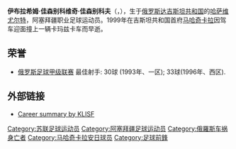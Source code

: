 {{Football player infobox
| playername= 伊布拉希姆·佳森别科夫
| fullname = 伊布拉希姆·佳森别科维奇·佳森别科夫
| nickname = 
| image = 
| dateofbirth = {{birth date|1969|10|25}} 
| cityofbirth = [[哈萨维尤尔特|哈萨维尤尔特]]
| countryofbirth = [[俄罗斯苏维埃联邦社会主义共和国|苏联]]
| dateofdeath = {{death date and age|1999|7|3|1969|10|25}}
| cityofdeath = [[马哈奇卡拉|马哈奇卡拉]]
| countryofdeath = [[俄罗斯|俄罗斯]]
| height = {{height|m=1.80}}
| currentclub = 过世
| clubnumber = 
| position = [[前锋_(足球)|前锋]]
| youthyears = 
| youthclubs = 
| years = 1991<br />1992-99
| clubs = [[马哈奇卡拉迪纳摩足球俱乐部|马哈奇卡拉迪纳摩]]<br />[[马哈奇卡拉安日足球俱乐部|马哈奇卡拉安日]]
| caps(goals) = {{0}}38 {{0}}(13)<br />236 (156)
| nationalyears = 1996
| nationalteam = {{Fb|Azerbaijan}}
| nationalcaps(goals) = {{0}}{{0}}2 {{0}}{{0}}(0)
| manageryears = 
| managerclubs = 
| pcupdate = 
| ntupdate = 
}}

'''伊布拉希姆·佳森别科维奇·佳森别科夫'''（{{lang-ru|Ибрагим Гасанбекович Гасанбеков}}，{{bd|1969年|10月25日|1999年|7月3日|}}），生于[[俄罗斯|俄罗斯]][[达吉斯坦共和国|达吉斯坦共和国]]的[[哈萨维尤尔特|哈萨维尤尔特]]，阿塞拜疆职业足球运动员。1999年在吉斯坦共和国首府[[马哈奇卡拉|马哈奇卡拉]]因驾车迎面撞上一辆卡玛兹卡车而早逝。

==荣誉==
* [[俄罗斯足球甲级联赛|俄罗斯足球甲级联赛]] 最佳射手: 30球 (1993年、一区); 33球(1996年、西区).

==外部链接==
* [http://www.klisf.info/numeric/index.app?cmd=ln&lang=ru&id=791553216767833 Career summary by KLISF]{{Dead link|date=2018年7月 |bot=InternetArchiveBot |fix-attempted=no }}

{{DEFAULTSORT:Gasanbekov, Ibragim}}

[[Category:苏联足球运动员|Category:苏联足球运动员]]
[[Category:阿塞拜疆足球运动员|Category:阿塞拜疆足球运动员]]
[[Category:俄羅斯车祸身亡者|Category:俄羅斯车祸身亡者]]
[[Category:马哈奇卡拉安日球员|Category:马哈奇卡拉安日球员]]
[[Category:足球前鋒|Category:足球前鋒]]